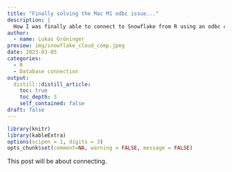 ```yaml
---
title: "Finally solving the Mac M1 odbc issue..."
description: |
  How I was finally able to connect to Snowflake from R using an odbc connection. 
author:
  - name: Lukas Gröninger
preview: img/snowflake_cloud_comp.jpeg
date: 2023-03-05
categories:
  - R
  - Database connection
output:
  distill::distill_article:
    toc: true
    toc_depth: 3
    self_contained: false
draft: false
---
```


```r
library(knitr)
library(kableExtra)
options(scipen = 1, digits = 3)
opts_chunk$set(comment=NA, warning = FALSE, message = FALSE)

```


This post will be about connecting.


